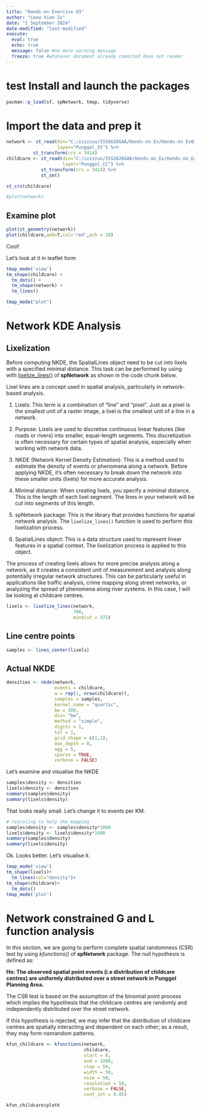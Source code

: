 ```yaml
---
title: "Hands-on Exercise 03"
author: "Leow Xian Zu"
date: "1 September 2024"
date-modified: "last-modified"
execute:
  eval: true
  echo: true 
  message: false #no more warning message
  freeze: true #whatever document already commited does not render
---
```


# test Install and launch the packages

```r
pacman::p_load(sf, spNetwork, tmap, tidyverse)
```

# Import the data and prep it

```r
network <- st_read(dsn="C:/zzzzzuu/ISSS626GAA/Hands-on_Ex/Hands-on_Ex03/data/geospatial",
                   layer="Punggol_St") %>%
          st_transform(crs = 3414)
childcare <- st_read(dsn="C:/zzzzzuu/ISSS626GAA/Hands-on_Ex/Hands-on_Ex03/data/geospatial",
                     layer="Punggol_CC") %>%
             st_transform(crs = 3414) %>%
             st_zm()

st_crs(childcare)

#plot(network)

```

## Examine plot

```r
plot(st_geometry(network))
plot(childcare,add=T,col='red',pch = 19)
```

Cool!

Let's look at it in leaflet form

```r
tmap_mode('view')
tm_shape(childcare) +
  tm_dots() +
  tm_shape(network) +
  tm_lines()

tmap_mode("plot")
```

# Network KDE Analysis

## Lixelization

Before computing NKDE, the SpatialLines object need to be cut into lixels with a specified minimal distance. This task can be performed by using with [lixelize_lines()](https://jeremygelb.github.io/spNetwork/reference/lixelize_lines.html) of **spNetwork** as shown in the code chunk below.

Lixel lines are a concept used in spatial analysis, particularly in network-based analysis.

1.  Lixels: This term is a combination of "line" and "pixel". Just as a pixel is the smallest unit of a raster image, a lixel is the smallest unit of a line in a network.

2.  Purpose: Lixels are used to discretise continuous linear features (like roads or rivers) into smaller, equal-length segments. This discretization is often necessary for certain types of spatial analysis, especially when working with network data.

3.  NKDE (Network Kernel Density Estimation): This is a method used to estimate the density of events or phenomena along a network. Before applying NKDE, it's often necessary to break down the network into these smaller units (lixels) for more accurate analysis.

4.  Minimal distance: When creating lixels, you specify a minimal distance. This is the length of each lixel segment. The lines in your network will be cut into segments of this length.

5.  spNetwork package: This is the library that provides functions for spatial network analysis. The `lixelize_lines()` function is used to perform this lixelization process.

6.  SpatialLines object: This is a data structure used to represent linear features in a spatial context. The lixelization process is applied to this object.

The process of creating lixels allows for more precise analysis along a network, as it creates a consistent unit of measurement and analysis along potentially irregular network structures. This can be particularly useful in applications like traffic analysis, crime mapping along street networks, or analyzing the spread of phenomena along river systems. In this case, I will be looking at childcare centres.

```r
lixels <- lixelize_lines(network, 
                         700, 
                         mindist = 375)
```

## Line centre points

```r
samples <- lines_center(lixels) 

```

## Actual NKDE

```r
densities <- nkde(network, 
                  events = childcare,
                  w = rep(1, nrow(childcare)),
                  samples = samples,
                  kernel_name = "quartic",
                  bw = 300, 
                  div= "bw", 
                  method = "simple", 
                  digits = 1, 
                  tol = 1,
                  grid_shape = c(1,1), 
                  max_depth = 8,
                  agg = 5, 
                  sparse = TRUE,
                  verbose = FALSE)
```

Let's examine and visualise the NKDE

```r
samples$density <- densities
lixels$density <- densities
summary(samples$density)
summary(lixels$density)
```

That looks really small. Let's change it to events per KM.

```r
# rescaling to help the mapping
samples$density <- samples$density*1000
lixels$density <- lixels$density*1000
summary(samples$density)
summary(lixels$density)
```

Ok. Looks better. Let's visualise it.

```r
tmap_mode('view')
tm_shape(lixels)+
  tm_lines(col="density")+
tm_shape(childcare)+
  tm_dots()
tmap_mode('plot')
```

# Network constrained G and L function analysis

In this section, we are going to perform complete spatial randomness (CSR) test by using *kfunctions()* of **spNetwork** package. The null hypothesis is defined as:

**Ho: The observed spatial point events (i.e distribution of childcare centres) are uniformly distributed over a street network in Punggol Planning Area.**

The CSR test is based on the assumption of the binomial point process which implies the hypothesis that the childcare centres are randomly and independently distributed over the street network.

If this hypothesis is rejected, we may infer that the distribution of childcare centres are spatially interacting and dependent on each other; as a result, they may form nonrandom patterns.

```r
kfun_childcare <- kfunctions(network, 
                             childcare,
                             start = 0, 
                             end = 1000, 
                             step = 50, 
                             width = 50, 
                             nsim = 50, 
                             resolution = 50,
                             verbose = FALSE, 
                             conf_int = 0.05)
```

```r
kfun_childcare$plotk
```
